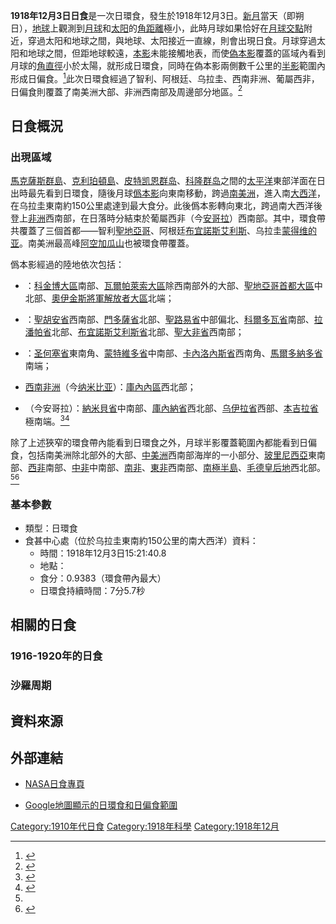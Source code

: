 {{NoteTA
|G1=Toponym
}}
{{Infobox Solar eclipse
| Year        = 1918
| Month       = 12
| Day         = 3
| Type        = 日環食
| Image       = SE1918Dec03A.png
| Image size  = 200px
| Image intro = 1918年12月3日日環食路徑圖
  <!--   日食資料   -->
| Gamma       = -0.2387
| Mag         = 0.9383
| Saros       = 131
| Saros total = 71
| Saros seq   = 46
  <!--     食甚     -->
| Duration    = 7分5.7秒
| Location    = [[乌拉圭|乌拉圭]]東南約150公里的南[[大西洋|大西洋]]
| Coords      = {{coord|36|2.9|S|53|41.4|W}}
| Width       = 236.4公里
  <!--   開始時間   -->
| Partial     = 
| Start type  = 
| Centre      = 
| Greatest    = 15:21:40.8
  <!--     倒數     -->
| hour        = 15
| minute      = 21
| second      = 40
| Duration_s  = 
}}
'''1918年12月3日日食'''是一次日環食，發生於1918年12月3日。[[新月|新月]]當天（即朔日），[[地球|地球]]上觀測到[[月球|月球]]和[[太阳|太阳]]的[[角距離|角距離]]極小，此時月球如果恰好在[[月球交點|月球交點]]附近，穿過太阳和地球之間，與地球、太阳接近一直線，則會出現日食。月球穿過太阳和地球之間，但距地球較遠，[[本影|本影]]未能接觸地表，而使[[偽本影|偽本影]]覆蓋的區域內看到月球的[[角直徑|角直徑]]小於太陽，就形成日環食，同時在偽本影兩側數千公里的[[半影|半影]]範圍內形成日偏食。<ref name="astron">{{cite web|author=樊忠玉|title=日（月）食|url=http://www.astron.ac.cn/bencandy-51-1630-1.htm|publisher=中国天文科普网|accessdate=2016-04-01|archive-date=2014-09-17|archive-url=https://web.archive.org/web/20140917080048/http://www.astron.ac.cn/bencandy-51-1630-1.htm|dead-url=no}}</ref>此次日環食經過了智利、阿根廷、乌拉圭、西南非洲、葡屬西非，日偏食則覆蓋了南美洲大部、非洲西南部及周邊部分地區。<ref name="NASAGIF">{{cite web|author=Fred Espenak|title=Annular Solar Eclipse of 1918 Dec 03|url=http://eclipse.gsfc.nasa.gov/SEplot/SEplot1901/SE1918Dec03A.GIF|publisher=NASA Eclipse Web Site|accessdate=2016-04-01|archive-date=2020-10-23|archive-url=https://web.archive.org/web/20201023075514/https://eclipse.gsfc.nasa.gov/SEplot/SEplot1901/SE1918Dec03A.GIF|dead-url=no}}{{en}}</ref>

== 日食概況 ==
=== 出現區域 ===
[[馬克薩斯群島|馬克薩斯群島]]、[[克利珀頓島|克利珀頓島]]、[[皮特凯恩群岛|皮特凯恩群岛]]、[[科隆群岛|科隆群岛]]之間的[[太平洋|太平洋]]東部洋面在日出時最先看到日環食，隨後月球[[僞本影|僞本影]]向東南移動，跨過[[南美洲|南美洲]]，進入南[[大西洋|大西洋]]，在乌拉圭東南約150公里處達到最大食分。此後僞本影轉向東北，跨過南大西洋後登上[[非洲|非洲]]西南部，在日落時分結束於葡屬西非（今[[安哥拉|安哥拉]]）西南部。其中，環食帶共覆蓋了三個首都——智利[[聖地亞哥-德智利|聖地亞哥]]、阿根廷[[布宜諾斯艾利斯|布宜諾斯艾利斯]]、乌拉圭[[蒙得维的亚|蒙得维的亚]]。南美洲最高峰[[阿空加瓜山|阿空加瓜山]]也被環食帶覆蓋。

僞本影經過的陸地依次包括：
*{{CHL}}：[[科金博大區|科金博大區]]南部、[[瓦爾帕萊索大區|瓦爾帕萊索大區]]除西南部外的大部、[[聖地亞哥首都大區|聖地亞哥首都大區]]中北部、[[奧伊金斯將軍解放者大區|奧伊金斯將軍解放者大區]]北端；
*{{ARG}}：[[聖胡安省_(阿根廷)|聖胡安省]]西南部、[[門多薩省|門多薩省]]北部、[[聖路易省|聖路易省]]中部偏北、[[科爾多瓦省_(阿根廷)|科爾多瓦省]]南部、[[拉潘帕省|拉潘帕省]]北部、[[布宜諾斯艾利斯省|布宜諾斯艾利斯省]]北部、[[聖大非省|聖大非省]]西南部；
*{{URY}}：[[圣何塞省_(乌拉圭)|圣何塞省]]東南角、[[蒙特維多省|蒙特維多省]]中南部、[[卡內洛內斯省|卡內洛內斯省]]西南角、[[馬爾多納多省|馬爾多納多省]]南端；
*{{flagicon|Union of South Africa|1912}} [[西南非洲|西南非洲]]（今[[纳米比亚|纳米比亚]]）：[[庫內內區|庫內內區]]西北部；
*{{flag|葡屬西非}}（今安哥拉）：[[納米貝省|納米貝省]]中南部、[[庫內納省|庫內納省]]西北部、[[乌伊拉省_(哥倫比亞)|乌伊拉省]]西部、[[本吉拉省|本吉拉省]]極南端。<ref>{{cite web|author=Fred Espenak|title=Annular Solar Eclipse of 1918 Dec 03 - Google Maps and Solar Eclipse Paths|url=http://eclipse.gsfc.nasa.gov/SEgoogle/SEgoogle1901/SE1918Dec03Agoogle.html|publisher=NASA Eclipse Web Site|accessdate=2016-04-01|archive-date=2020-10-23|archive-url=https://web.archive.org/web/20201023091016/https://eclipse.gsfc.nasa.gov/SEgoogle/SEgoogle1901/SE1918Dec03Agoogle.html|dead-url=no}}{{en}}</ref><ref>{{cite web|author=Xavier M. Jubier|title=Eclipse Annulaire de Soleil du 3 décembre 1918 - Cartographie Interactive Google (1918 December 3 Annular Solar Eclipse - Interactive Google Map)|url=http://xjubier.free.fr/site_pages/solar_eclipses/xSE_GoogleMap3.php?Ecl=+19181203|accessdate=2016-04-01|archive-date=2017-03-05|archive-url=https://web.archive.org/web/20170305005809/http://xjubier.free.fr/site_pages/solar_eclipses/xSE_GoogleMap3.php?Ecl=+19181203|dead-url=no}}{{fr}}{{en}}</ref>

除了上述狹窄的環食帶內能看到日環食之外，月球半影覆蓋範圍內都能看到日偏食，包括南美洲除北部外的大部、[[中美洲|中美洲]]西南部海岸的一小部分、[[玻里尼西亞|玻里尼西亞]]東南部、[[西部非洲|西非]]南部、[[中部非洲|中非]]中南部、[[南部非洲|南非]]、[[东部非洲|東非]]西南部、[[南極半島|南極半島]]、[[毛德皇后地|毛德皇后地]]西北部。<ref name="NASAGIF"/><ref>{{cite web|author=Fred Espenak|title=Catalog of Solar Eclipses (1901 to 2000)|url=http://eclipse.gsfc.nasa.gov/SEcat5/SE1901-2000.html|publisher=NASA Eclipse Web Site|accessdate=2016-04-01|archive-date=2017-12-28|archive-url=https://web.archive.org/web/20171228100215/https://eclipse.gsfc.nasa.gov/SEcat5/SE1901-2000.html|dead-url=no}}{{en}}</ref>

=== 基本參數 ===
{{NoteUTC}}
* 類型：日環食
* 食甚中心處（位於乌拉圭東南約150公里的南大西洋）資料：
** 時間：1918年12月3日15:21:40.8
** 地點：{{coord|36|2.9|S|53|41.4|W}}
** 食分：0.9383（環食帶內最大）
** 日環食持續時間：7分5.7秒

== 相關的日食 ==
=== 1916-1920年的日食 ===
{{Solar eclipse set 1916-1920}}

=== 沙羅周期 ===
{{Solar Saros series 131}}

== 資料來源 ==
{{reflist}}

== 外部連結 ==
{{日食主題}}
* [http://eclipse.gsfc.nasa.gov/solar.html NASA日食專頁]{{Wayback|url=http://eclipse.gsfc.nasa.gov/solar.html |date=20190108200537 }}{{en}}
{{Solar eclipse NASA reference|1901/SE1918Dec03A}}
* [http://xjubier.free.fr/site_pages/solar_eclipses/xSE_GoogleMap3.php?Ecl=+19181203 Google地圖顯示的日環食和日偏食範圍]{{Wayback|url=http://xjubier.free.fr/site_pages/solar_eclipses/xSE_GoogleMap3.php?Ecl=+19181203 |date=20170305005809 }}{{fr}}{{en}}

{{Solar eclipses
|nature=日環食
|previous=[[1918年6月8日日食|1918年6月8日日食]]|natureprevious=日全食
|previoussamenature=[[1917年12月14日日食|1917年12月14日日食]]
|next=[[1919年5月29日日食|1919年5月29日日食]]|naturenext=日全食
|nextsamenature=[[1919年11月22日日食|1919年11月22日日食]]
}}
{{日食}}

[[Category:1910年代日食|Category:1910年代日食]]
[[Category:1918年科學|Category:1918年科學]]
[[Category:1918年12月|Category:1918年12月]]